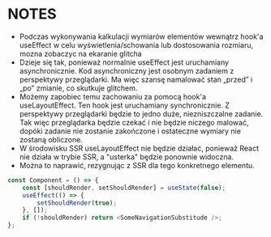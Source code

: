# NOTES

- Podczas wykonywania kalkulacji wymiarów elementów wewnątrz hook'a useEffect w celu wyświetlenia/schowania lub dostosowania rozmiaru, mozna zobaczyc na ekaranie glitcha
- Dzieje się tak, ponieważ normalnie useEffect jest uruchamiany asynchronicznie. Kod asynchroniczny jest osobnym zadaniem z perspektywy przeglądarki. Ma więc szansę namalować stan „przed” i „po” zmianie, co skutkuje glitchem.
- Możemy zapobiec temu zachowaniu za pomocą hook'a useLayoutEffect. Ten hook jest uruchamiany synchronicznie. Z perspektywy przeglądarki będzie to jedno duże, niezniszczalne zadanie. Tak więc przeglądarka będzie czekać i nie będzie niczego malować, dopóki zadanie nie zostanie zakończone i ostateczne wymiary nie zostaną obliczone.
- W środowisku SSR useLayoutEffect nie będzie działać, ponieważ React nie działa w trybie SSR, a "usterka" będzie ponownie widoczna.
- Można to naprawić, rezygnując z SSR dla tego konkretnego elementu.

```js
const Component = () => {
	const [shouldRender, setShouldRender] = useState(false);
	useEffect(() => {
		setShouldRender(true);
	}, []);
	if (!shouldRender) return <SomeNavigationSubstitude />;
};
```

